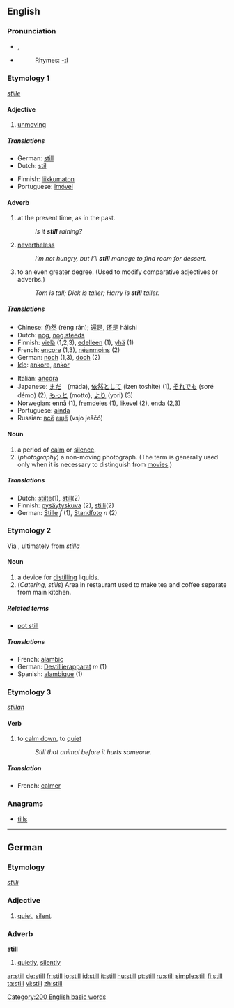 ==English==

{{rank|thought|found|people|141|still|just|while|again}}

===Pronunciation===
*{{IPA|/stɪl/}}, {{SAMPA|/stIl/}}
*{{audio|en-us-still.ogg|Audio (US)}}
*:Rhymes: [[Rhymes:English:-ɪl|-ɪl]]

===Etymology 1===
{{OE.}} ''[[stille]]''

====Adjective====
{{en-adj-er}}

#[[unmoving]]

=====Translations=====
{{top}}
*German:  [[#German|still]]
*Dutch: [[stil]]
{{mid}}
*Finnish: [[liikkumaton]]
*Portuguese: [[imóvel]] {{m}}
{{bottom}}

====Adverb====
{{en-adv}}

# at the present time, as in the past.
#: ''Is it '''still''' raining?''
# [[nevertheless]]
#: ''I’m not hungry, but I’ll '''still''' manage to find room for dessert.''
# to an even greater degree.  (Used to modify comparative adjectives or adverbs.)
#: ''Tom is tall; Dick is taller; Harry is '''still''' taller.''

=====Translations=====
{{top}}
*Chinese: [[仍然]] (réng rán); [[還是]], [[还是]] háishi
*Dutch: [[nog#Dutch|nog]], [[nog steeds]]
*Finnish: [[vielä]] (1,2,3), [[edelleen]] (1), [[yhä]] (1)
*French: [[encore]] (1,3), [[néanmoins]] (2)
*German: [[noch]] (1,3), [[doch]] (2)
*[[Ido]]: [[ankore]], [[ankor]]
{{mid}}
*Italian: [[ancora]]
*Japanese: [[まだ]]　(máda), [[依然として]] (izen toshite) (1), [[それでも]] (soré démo) (2), [[もっと]] (motto), [[より]] (yori) (3)
*Norwegian: [[ennå]] (1), [[fremdeles]] (1), [[likevel]] (2), [[enda]] (2,3)
*Portuguese: [[ainda]]
*Russian: [[всё]] [[ещё]] (vsjo ješčó)
{{bottom}}

====Noun====
{{en-noun}}
#a period of [[calm]] or [[silence]].
#(''photography'') a non-moving photograph.  (The term is generally used only when it is necessary to distinguish from [[movie]]s.)

=====Translations=====
{{top}}
*Dutch: [[stilte]](1), [[still]](2)
*Finnish: [[pysäytyskuva]] (2), [[stilli]](2)
*German: [[Stille]] ''f'' (1), [[Standfoto]] ''n'' (2)
{{bottom}}

===Etymology 2===
Via {{ME.}}, ultimately from {{L.}} ''[[stilla]]''

====Noun====
{{en-noun}}
{{wikipedia}}
#a device for [[distill]]ing liquids.
#(''Catering, stills'') Area in restaurant used to make tea and coffee separate from main kitchen.

=====Related terms=====
*[[pot still]]

=====Translations=====
{{top}}
*French: [[alambic]]
*German: [[Destillierapparat]] ''m'' (1)
*Spanish: [[alambique]] (1)
{{bottom}}

===Etymology 3===
{{OE.}} ''[[stillan]]''

====Verb====
{{en-verb}}

#to [[calm down]], to [[quiet]]
#:  ''Still that animal before it hurts someone.''

=====Translation=====
*French: [[calmer]]

===Anagrams===
*[[tills]]

----

==German==
===Etymology===
{{OHG.}} ''[[stilli]]''
===Adjective===
{{de-adj|stiller|stillest}}

# [[quiet]], [[silent]].

===Adverb===
'''still'''

# [[quietly]], [[silently]]

[[Category:200 English basic words]]

[[ar:still]]
[[de:still]]
[[fr:still]]
[[io:still]]
[[id:still]]
[[it:still]]
[[hu:still]]
[[pt:still]]
[[ru:still]]
[[simple:still]]
[[fi:still]]
[[ta:still]]
[[vi:still]]
[[zh:still]]